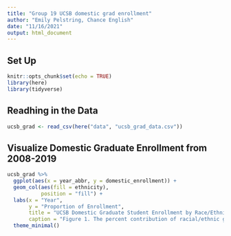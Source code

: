 ```yaml
---
title: "Group 19 UCSB domestic grad enrollment"
author: "Emily Pelstring, Chance English"
date: "11/16/2021"
output: html_document
---
```


## Set Up
```r
knitr::opts_chunk$set(echo = TRUE)
library(here)
library(tidyverse)
```

## Readhing in the Data 

```r
ucsb_grad <- read_csv(here("data", "ucsb_grad_data.csv"))
```



## Visualize Domestic Graduate Enrollment from 2008-2019

```r

ucsb_grad %>% 
  ggplot(aes(x = year_abbr, y = domestic_enrollment)) +
  geom_col(aes(fill = ethnicity),
           position = "fill") +
  labs(x = "Year",
       y = "Proportion of Enrollment",
       title = "UCSB Domestic Graduate Student Enrollment by Race/Ethnicity (2008-2019)",
       caption = "Figure 1. The percent contribution of racial/ethnic groups\nto the total domestic graduate school enrollment at UCSB each year from 2008-2019.\ndata source: University of CA, Santa Barbara Office of Budget and Planning") +
  theme_minimal()


```

